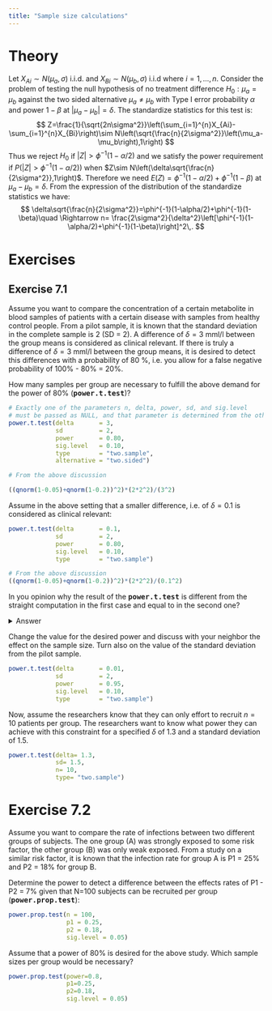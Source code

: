 ---
title: "Sample size calculations"
---

# Theory
Let $X_{Ai}\sim N(\mu_a,\sigma)$ i.i.d. and $X_{Bi}\sim N(\mu_b,\sigma)$ i.i.d where $i=1,\dots,n$. Consider the problem of testing the null hypothesis of no treatment difference $H_0: \mu_a=\mu_b$ against the two sided alternative $\mu_a \neq\mu_b$ with Type I error probability $\alpha$ and power $1-\beta$ at $|\mu_a-\mu_b|=\delta$. The standardize statistics for this test is:
$$
Z=\frac{1}{\sqrt{2n\sigma^2}}\left(\sum_{i=1}^{n}X_{Ai}-\sum_{i=1}^{n}X_{Bi}\right)\sim N\left(\sqrt{\frac{n}{2\sigma^2}}\left(\mu_a-\mu_b\right),1\right)
$$
Thus we reject $H_{0}$  if $|Z|>\phi^{-1}(1-\alpha/2)$ and we satisfy the power requirement if $P(|Z|>\phi^{-1}(1-\alpha/2))$ when $Z\sim N\left(\delta\sqrt{\frac{n}{2\sigma^2}},1\right)$. Therefore we need $E(Z)=\phi^{-1}(1-\alpha/2)+\phi^{-1}(1-\beta)$ at $\mu_a-\mu_b=\delta$. From the expression of the distribution of the standardize statistics we have:
$$
\delta\sqrt{\frac{n}{2\sigma^2}}=\phi^{-1}(1-\alpha/2)+\phi^{-1}(1-\beta)\quad \Rightarrow
n= \frac{2\sigma^2}{\delta^2}\left[\phi^{-1}(1-\alpha/2)+\phi^{-1}(1-\beta)\right]^2\,.
$$


# Exercises
## Exercise 7.1
Assume you want to compare the concentration of a certain metabolite in blood samples of patients with a certain disease with samples from healthy control people. From a pilot sample, it is known that the standard deviation in the complete sample is 2 (SD = 2). A difference of $\delta = 3$ mml/l between the group means is considered as clinical relevant. If there is truly a difference of $\delta = 3$ mml/l between the group means, it is desired to detect this differences with a probability of 80 \%, i.e. you allow for a false negative probability of 100\% - 80\% = 20\%.

How many samples per group are necessary to fulfill the above demand for the power of 80% (**<tt>power.t.test</tt>**)?
<div class='fold s o'>
```{r results='hold'}
# Exactly one of the parameters n, delta, power, sd, and sig.level
# must be passed as NULL, and that parameter is determined from the others.
power.t.test(delta       = 3, 
             sd          = 2, 
             power       = 0.80,
             sig.level   = 0.10,
             type        = "two.sample",
             alternative = "two.sided")

# From the above discussion

((qnorm(1-0.05)+qnorm(1-0.2))^2)*(2*2^2)/(3^2)

```
</div>
Assume in the above setting that a smaller difference, i.e. of $\delta = 0.1$ is considered as clinical relevant:

<div class='fold s o'>
```{r results='hold'}
power.t.test(delta       = 0.1, 
             sd          = 2, 
             power       = 0.80,
             sig.level   = 0.10,
             type        = "two.sample")

# From the above discussion
((qnorm(1-0.05)+qnorm(1-0.2))^2)*(2*2^2)/(0.1^2)
```
</div>

In you opinion why the result of the **<tt>power.t.test</tt>** is different from the straight computation in the first case  and equal to in the second one?

<details><summary>Answer</summary>
<p>As **<tt>power.t.test</tt>** function is built for a huge variety of cases, e.g. different sd in $X_{Ai}$ and $X_{Bi}$, the result in some cases do not match the straight computation but is a good approximation of it.
</p>
</details>
<p></p>

Change the value for the desired power and discuss with your neighbor the effect on the sample size. Turn also on the value of the standard deviation from the pilot sample.

<div class='fold s o'>
```{r}
power.t.test(delta       = 0.01, 
             sd          = 2, 
             power       = 0.95,
             sig.level   = 0.10,
             type        = "two.sample")
```
</div>

Now, assume the researchers know that they can only effort to recruit $n=10$ patients per group. The researchers want to know what power they can achieve with this constraint for a 
specified $\delta$ of 1.3 and a standard deviation of 1.5.

<div class='fold s o'>
```{r}
power.t.test(delta= 1.3, 
             sd= 1.5, 
             n= 10,
             type= "two.sample")
```
</div>

# Exercise 7.2
Assume you want to compare the rate of infections between two different groups of subjects. The one group (A) was strongly exposed to some risk factor, the other group (B) was only weak exposed. From a study on a similar risk factor, it is known that the infection rate for group A is P1 = 25% and P2 = 18% for group B.

Determine the power to detect a difference between the effects rates of P1 - P2 = 7% given that N=100 subjects can be recruited per group (**<tt>power.prop.test</tt>**):

<div class='fold s o'>
```{r}
power.prop.test(n = 100, 
                p1 = 0.25, 
                p2 = 0.18,
                sig.level = 0.05)
```
</div>

Assume that a power of 80% is desired for the above study. Which sample sizes per group would be necessary?

<div class='fold s o'>
```{r}
power.prop.test(power=0.8, 
                p1=0.25,
                p2=0.18,
                sig.level = 0.05)
```
</div>





